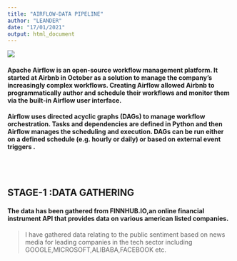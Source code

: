 ```yaml
---
title: "AIRFLOW-DATA PIPELINE"
author: "LEANDER"
date: "17/01/2021"
output: html_document
---
```


<div>
<img src=https://github.com/savio0694/airflow-pipeline/blob/main/images/airflow.png?raw=true>
</div>


<p><h4>Apache Airflow is an open-source workflow management platform. It started at Airbnb in October  as a solution to manage the company's increasingly complex workflows. Creating Airflow allowed Airbnb to programmatically author and schedule their workflows and monitor them via the built-in Airflow user interface.</h4></p>

<p><h4>Airflow uses directed acyclic graphs (DAGs) to manage workflow orchestration. Tasks and dependencies are defined in Python and then Airflow manages the scheduling and execution. DAGs can be run either on a defined schedule (e.g. hourly or daily) or based on external event triggers .</h4></p>

<br>
<br>

<h2><b> STAGE-1 :DATA GATHERING</b></h2>
<p><h4>The data has been gathered from FINNHUB.IO,an online financial instrument API
that provides data on various american listed companies.</h4></p>

>I have gathered data relating to the public sentiment based on news media for leading companies in the tech sector including GOOGLE,MICROSOFT,ALIBABA,FACEBOOK etc.





